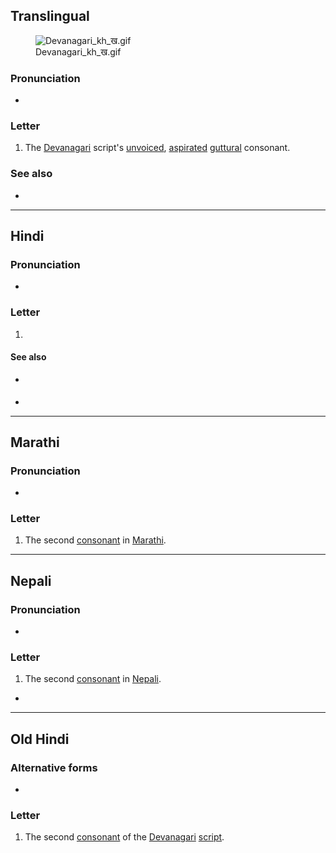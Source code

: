 {{also|ख़}}
{{character info}}
==Translingual==
[[File:Devanagari kh ख.gif|thumb]]

===Pronunciation===
* {{IPA|mul|/kʰə/}}

===Letter===
{{mul-Deva|kha}}

# The [[Devanagari]] script's [[unvoiced]], [[aspirated]] [[guttural]] consonant.

===See also===
* {{list:Devanagari script letters/mul}}

----

==Hindi==

===Pronunciation===
* {{hi-IPA|ख.}}

===Letter===
{{head|hi|letter}}

# {{n-g|the second [[consonant]] of [[Hindi]]}}

====See also====
* {{sense|nuqta form}} {{l|hi|ख़}}
* {{list:Devanagari script letters/hi}}

----

==Marathi==

===Pronunciation===
* {{IPA|mr|/kʰə/}}

===Letter===
{{head|mr|letter}}

# The second [[consonant]] in [[Marathi]].

----

==Nepali==

===Pronunciation===
* {{ne-IPA}}

===Letter===
{{head|ne|letter}}

# The second [[consonant]] in [[Nepali]].

*

----

==Old Hindi==

===Alternative forms===
* {{alter|inc-ohi|ष||especially in Perso-Arabic borrowings}}

===Letter===
{{head|inc-ohi|letter}}

# The second [[consonant]] of the [[Devanagari]] [[script]].